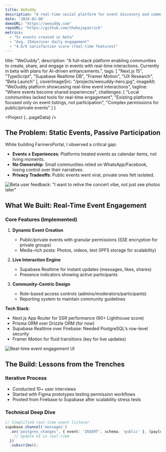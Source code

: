 ```yaml
---
title: WeOuddy
description: "A real-time social platform for event discovery and community engagement"
date: '2024-01-06'
demoURL: "https://weouddy.com"
repoURL: "https://github.com/thekojopatrick"
metrics:
  - "5+ events created in beta"
  - "Avg. 15min/user daily engagement"
  - "4.6/5 satisfaction score (real-time features)"
---
```



  title: "WeOuddy",
  description: "A full-stack platform enabling communities to create, share, and engage in events with real-time interactions. Currently in beta with plans for AI-driven enhancements.",
  tags: [
    "Next.js 15",
    "TypeScript",
    "Supabase Realtime DB",
    "Framer Motion",
    "UX Research",
    "Beta Launch"
  ],
  coverImageSrc: "/projects/weouddy-hero.jpg",
  imageAlt: "WeOuddy platform showcasing real-time event interactions",
  tagline: "Where events become shared experiences",
  challenges: [
    "Local communities lacked tools for real-time engagement",
    "Existing platforms focused only on event listings, not participation",
    "Complex permissions for public/private events"
  ]
}

<Project {...pageData} />

## The Problem: Static Events, Passive Participation

While building FarmersPortal, I observed a critical gap:
- **Events ≠ Experiences**: Platforms treated events as calendar items, not living moments.
- **No Ownership**: Small communities relied on WhatsApp/Facebook, losing control over their narratives.
- **Privacy Tradeoffs**: Public events went viral, private ones felt isolated.

![Beta user feedback: "I want to relive the concert vibe, not just see photos later"](/projects/weouddy-research.jpg)

## What We Built: Real-Time Event Engagement

### Core Features (Implemented)
1. **Dynamic Event Creation**  
   - Public/private events with granular permissions (SSE encryption for private groups)
   - Media-rich posts: Photos, videos, text (IPFS storage for scalability)

2. **Live Interaction Engine**  
   - Supabase Realtime for instant updates (messages, likes, shares)
   - Presence indicators showing active participants

3. **Community-Centric Design**  
   - Role-based access controls (admins/moderators/participants)
   - Reporting system to maintain community guidelines

**Tech Stack**:
- Next.js App Router for SSR performance (90+ Lighthouse score)
- Prisma ORM over Drizzle ORM (for now)
- Supabase Realtime over Firebase: Needed PostgreSQL’s row-level security
- Framer Motion for fluid transitions (key for live updates)

![Real-time event engagement UI](/projects/weouddy-01.jpg)

## The Build: Lessons from the Trenches

### Iterative Process
- Conducted 10+ user interviews
- Started with Figma prototypes testing permission workflows
- Pivoted from Firebase to Supabase after scalability stress tests

### Technical Deep Dive
```typescript
// Simplified real-time event listener
supabase.channel('messages')
  .on('postgres_changes', { event: 'INSERT', schema: 'public' }, (payload) => {
    // Update UI in real-time
  })
  .subscribe();